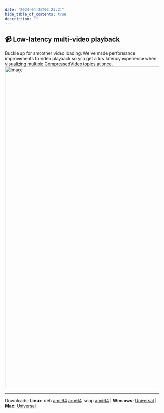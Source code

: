 ---
date: "2024-04-25T02:23:21"
hide_table_of_contents: true
description: ""
---

## 📹 Low-latency multi-video playback

Buckle up for smoother video loading: We've made performance improvements to video playback so you get a low latency experience when visualizing multiple CompressedVideo topics at once.
<img
  width="1054"
  alt="image"
  src="https://github.com/foxglove/docs/assets/12058745/ca3ec27c-1615-4f96-a744-29e6ed39c941"
/>


---

Downloads: **Linux:** deb [amd64](https://get.foxglove.dev/desktop/v/foxglove-studio--linux-amd64.deb) [arm64](https://get.foxglove.dev/desktop/v/foxglove-studio--linux-arm64.deb), snap [amd64](https://get.foxglove.dev/desktop/v/foxglove-studio--linux-amd64.snap) | **Windows:** [Universal](https://get.foxglove.dev/desktop/v/foxglove-studio--win.exe) | **Mac:** [Universal](https://get.foxglove.dev/desktop/v/foxglove-studio--mac-universal.dmg)
